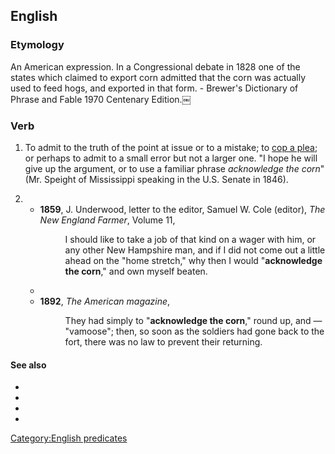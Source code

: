 ==English==

===Etymology===
An American expression. In a Congressional debate in 1828 one of the states which claimed to export corn admitted that the corn was actually used to feed hogs, and exported in that form. - Brewer's Dictionary of Phrase and Fable 1970 Centenary Edition.￼

===Verb===
{{head|en|verb|head=[[acknowledge]] the [[corn]]}}

# {{lb|en|idiomatic}} To admit to the truth of the point at issue or to a mistake; to [[cop a plea]]; or perhaps to admit to a small error but not a larger one.  "I hope he will give up the argument, or to use a familiar phrase ''acknowledge the corn''" (Mr. Speight of Mississippi speaking in the U.S. Senate in 1846).
#
#* '''1859''', J. Underwood, letter to the editor, Samuel W. Cole (editor), ''The New England Farmer'', Volume 11,
#*: I should like to take a job of that kind on a wager with him, or any other New Hampshire man, and if I did not come out a little ahead on the "home stretch," why then I would "'''acknowledge the corn'''," and own myself beaten.
#* {{quote-text|year=1880|author=Parliament of Canada|title=Official report of the debates of the House of Commons of the Dominion of Canada‎|passage=Will the hon. gentleman '''acknowledge the corn'''? He does not do it. He is non-committal.}}
#* '''1892''', ''The American magazine‎'',
#*: They had simply to "'''acknowledge the corn'''," round up, and — "vamoose"; then, so soon as the soldiers had gone back to the fort, there was no law to prevent their returning.

====See also====
* {{l|en|concessio}}
* {{l|en|concession}}
* {{l|en|paromologia}}
* {{l|en|paromology}}

[[Category:English predicates]]